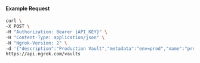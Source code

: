 
#### Example Request

```bash
curl \
-X POST \
-H "Authorization: Bearer {API_KEY}" \
-H "Content-Type: application/json" \
-H "Ngrok-Version: 2" \
-d '{"description":"Production Vault","metadata":"env=prod","name":"prod-vault"}' \
https://api.ngrok.com/vaults
```
